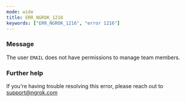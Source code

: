 ```yaml
---
mode: wide
title: ERR_NGROK_1216
keywords: ["ERR_NGROK_1216", "error 1216"]
---
```



### Message

The user `EMAIL` does not have permissions to manage team members.

<ErrorDetails />

### Further help

If you're having trouble resolving this error, please reach out to [support@ngrok.com](mailto:support@ngrok.com?subject=Help%20with%20ERR_NGROK_1216)
